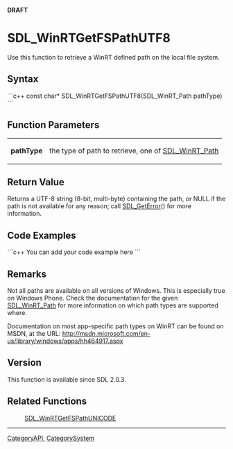 <!-- pragma section-numbers off -->
<!-- pragma camelcase off -->
'''DRAFT'''

<!-- #*^*^*^*^*See http://wiki.libsdl.org/moin.cgi/SGFunctions for details on editing this page*^*^*^*^* -->


= SDL_WinRTGetFSPathUTF8 =
Use this function to retrieve a WinRT defined path on the local file system.




== Syntax ==
```c++
const char* SDL_WinRTGetFSPathUTF8(SDL_WinRT_Path pathType)
```


== Function Parameters ==
{|
|'''pathType'''
|the type of path to retrieve, one of [[SDL_WinRT_Path]]
|}


== Return Value ==
Returns a UTF-8 string (8-bit, multi-byte) containing the path, or NULL if the path is not available for any reason; call [[SDL_GetError]]() for more information.


== Code Examples ==
```c++
You can add your code example here
```

<!-- #Leave this section as-is unless you have a code example to put in.  In that case, replace You can add your code example here with your code example following the Style Guide instructions.  Leave the rest of the markup alone and delete this comment. -->


== Remarks ==
Not all paths are available on all versions of Windows.  This is especially true on Windows Phone.  Check the documentation for the given [[SDL_WinRT_Path]] for more information on which path types are supported where.

Documentation on most app-specific path types on WinRT can be found on MSDN, at the URL: http://msdn.microsoft.com/en-us/library/windows/apps/hh464917.aspx


== Version ==
This function is available since SDL 2.0.3.


== Related Functions ==
:[[SDL_WinRTGetFSPathUNICODE]]
<!-- #Remove this section if empty -->

----
[[CategoryAPI]], [[CategorySystem]]
<!-- #See the Style Guide for instructions on editing the footer. -->
